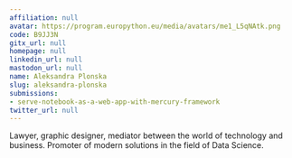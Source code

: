 ```yaml
---
affiliation: null
avatar: https://program.europython.eu/media/avatars/me1_L5qNAtk.png
code: B9JJ3N
gitx_url: null
homepage: null
linkedin_url: null
mastodon_url: null
name: Aleksandra Plonska
slug: aleksandra-plonska
submissions:
- serve-notebook-as-a-web-app-with-mercury-framework
twitter_url: null
---
```


Lawyer, graphic designer, mediator between the world of technology and business. Promoter of modern solutions in the field of Data Science.